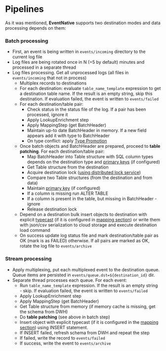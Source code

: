 # Pipelines

As it was mentioned, **EventNative** supports two destination modes and data processing depends on them:

### Batch processing

* First, an event is being written in `events/incoming` directory to the current log file
* Log files are being rotated once in N (=5 by default) minutes and processed in a separate thread
* Log files processing. Get all unprocessed logs (all files in `events/incoming` that not in process)
  * Multiplex records to destinations
  * For each destination: evaluate `table_name_template` expression to get a destination table name. If the result is an empty string, skip this destination. If evaluation failed, the event is written to `events/failed`
  * For each destination/table pair:
    * Check status in the status file of the log. If a pair has been processed, ignore it
    * Apply LookupEnrichment step
    * Apply MappingStep (get BatchHeader)
    * Maintain up-to date BatchHeader in memory. If a new field appears add it with type to BatchHeader
    * On type conflict: apply [Type Promotion](/docs/other-features/typecast#from-input-data)
  * Once batch objects and BatchHeader are prepared, proceed to **table patching**. For each destination/table pair:
    * Map BatchHeader into Table structure with SQL column types depends on the destination type and [primary keys](/docs/configuration/primary-keys-configuration) (if configured)
    * Get Table structure from the destination
    * Acquire destination lock ([using distributed lock service](/docs/other-features/scaling-eventnative#coordination))
    * Compare two Table structures (from the destination and from data)
    * Maintain [primary key](/docs/configuration/primary-keys-configuration) (if configured)
    * If a column is missing run ALTER TABLE
    * If a column is present in the table, but missing in BatchHeader - ignore
    * Release destination lock
  * Depend on a destination bulk insert objects to destination with explicit [typecast](/docs/other-features/typecast) (if it is configured in [mapping section](/docs/configuration/schema-and-mappings#configuration)) or write them with json/csv serialization to cloud storage and execute destination load command
  * On success update log status file and mark destination/table pair as OK (mark is as FAILED) otherwise. If all pairs are marked as OK, rotate the log file to `events/archive`

### Stream processing

* Apply multiplexing, put each multiplexed event to the destination queue. Queue items are persisted in `events/queue.dst=${destination_id}` dir.
* Separate thread processes each queue. For each event:
  * Run `table_name_template` expression. If the result is an empty string - skip. If evaluation failed, the event is written to `events/failed`
  * Apply LookupEnrichment step
  * Apply MappingStep (get BatchHeader)
  * Get Table structure from memory (if memory cache is missing, get the schema from DWH)
  * Do **table patching** (see above in batch step)
  * Insert object with explicit typecast (if it is configured in the [mapping section](/docs/configuration/schema-and-mappings)) using INSERT statement.
  * If INSERT failed, refresh schema from DWH and repeat the step
  * If failed, write the record to `events/failed`
  * If success, write the event to `events/archive`
